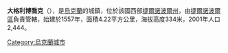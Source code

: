 <!-- 檔案不存在 [[Image:Великий_Глибочок_центр.jpg|right]] -->

'''大格利博喬克'''（{{lang-uk|Великий Глибочок}}），是[[烏克蘭|烏克蘭]]的城鎮，位於該國西部[[捷爾諾波爾州|捷爾諾波爾州]]，由[[捷爾諾波爾區|捷爾諾波爾區]]負責管轄，始建於1557年，面積4.22平方公里，海拔高度334米，2001年人口2,444。

{{coord|49|37|16|N|25|31|51|E|scale:30000|display=title}}

{{Ukraine-geo-stub}}
[[Category:烏克蘭城市|Category:烏克蘭城市]]